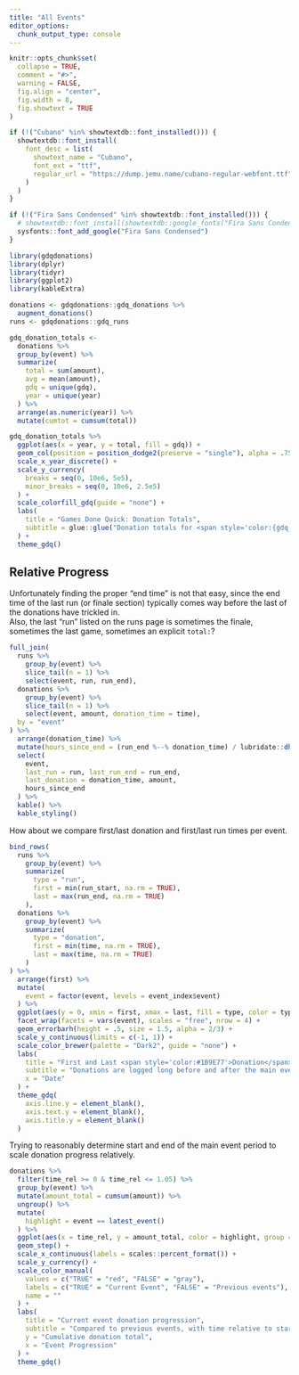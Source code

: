 ```yaml
---
title: "All Events"
editor_options: 
  chunk_output_type: console
---
```


```r
knitr::opts_chunk$set(
  collapse = TRUE,
  comment = "#>",
  warning = FALSE,
  fig.align = "center",
  fig.width = 8,
  fig.showtext = TRUE
)

if (!("Cubano" %in% showtextdb::font_installed())) {
  showtextdb::font_install(
    font_desc = list(
      showtext_name = "Cubano",
      font_ext = "ttf",
      regular_url = "https://dump.jemu.name/cubano-regular-webfont.ttf"
    )
  )
}

if (!("Fira Sans Condensed" %in% showtextdb::font_installed())) {
  # showtextdb::font_install(showtextdb::google_fonts("Fira Sans Condensed"))
  sysfonts::font_add_google("Fira Sans Condensed")
}
```

```r
library(gdqdonations)
library(dplyr)
library(tidyr)
library(ggplot2)
library(kableExtra)

donations <- gdqdonations::gdq_donations %>% 
  augment_donations()
runs <- gdqdonations::gdq_runs
```

```r
gdq_donation_totals <-
  donations %>%
  group_by(event) %>%
  summarize(
    total = sum(amount),
    avg = mean(amount),
    gdq = unique(gdq),
    year = unique(year)
  ) %>%
  arrange(as.numeric(year)) %>%
  mutate(cumtot = cumsum(total))
```


```r
gdq_donation_totals %>%
  ggplot(aes(x = year, y = total, fill = gdq)) +
  geom_col(position = position_dodge2(preserve = "single"), alpha = .75) +
  scale_x_year_discrete() +
  scale_y_currency(
    breaks = seq(0, 10e6, 5e5),
    minor_breaks = seq(0, 10e6, 2.5e5)
  ) +
  scale_colorfill_gdq(guide = "none") +
  labs(
    title = "Games Done Quick: Donation Totals",
    subtitle = glue::glue("Donation totals for <span style='color:{gdq_pal[['AGDQ']]}'>AGDQ</span> and <span style='color:{gdq_pal[['SGDQ']]}'>SGDQ</span> as per the official tracker page")
  ) +
  theme_gdq()
```

## Relative Progress

Unfortunately finding the proper "end time" is not that easy, since the end time of the last run (or finale section) typically comes way before the last of the donations have trickled in.  
Also, the last "run" listed on the runs page is sometimes the finale, sometimes the last game, sometimes an explicit `total:`?

```r
full_join(
  runs %>%
    group_by(event) %>%
    slice_tail(n = 1) %>% 
    select(event, run, run_end),
  donations %>% 
    group_by(event) %>% 
    slice_tail(n = 1) %>% 
    select(event, amount, donation_time = time),
  by = "event"
) %>% 
  arrange(donation_time) %>% 
  mutate(hours_since_end = (run_end %--% donation_time) / lubridate::dhours(1)) %>% 
  select(
    event,
    last_run = run, last_run_end = run_end,
    last_donation = donation_time, amount,
    hours_since_end
  ) %>% 
  kable() %>% 
  kable_styling()
```

How about we compare first/last donation and first/last run times per event.

```r
bind_rows(
  runs %>%
    group_by(event) %>% 
    summarize(
      type = "run",
      first = min(run_start, na.rm = TRUE),
      last = max(run_end, na.rm = TRUE)
    ),
  donations %>%
    group_by(event) %>% 
    summarize(
      type = "donation",
      first = min(time, na.rm = TRUE),
      last = max(time, na.rm = TRUE)
    )
) %>% 
  arrange(first) %>% 
  mutate(
    event = factor(event, levels = event_index$event)
  ) %>% 
  ggplot(aes(y = 0, xmin = first, xmax = last, fill = type, color = type)) +
  facet_wrap(facets = vars(event), scales = "free", nrow = 4) +
  geom_errorbarh(height = .5, size = 1.5, alpha = 2/3) +
  scale_y_continuous(limits = c(-1, 1)) +
  scale_color_brewer(palette = "Dark2", guide = "none") +
  labs(
    title = "First and Last <span style='color:#1B9E77'>Donation</span> and <span style='color:#D95F02'>Run</span>  per Event",
    subtitle = "Donations are logged long before and after the main event period",
    x = "Date"
  ) +
  theme_gdq(
    axis.line.y = element_blank(),
    axis.text.y = element_blank(),
    axis.title.y = element_blank()
  )
```


Trying to reasonably determine start and end of the main event period to scale donation progress relatively.

```r
donations %>%
  filter(time_rel >= 0 & time_rel <= 1.05) %>%
  group_by(event) %>%
  mutate(amount_total = cumsum(amount)) %>%
  ungroup() %>%
  mutate(
    highlight = event == latest_event()
  ) %>% 
  ggplot(aes(x = time_rel, y = amount_total, color = highlight, group = event)) +
  geom_step() +
  scale_x_continuous(labels = scales::percent_format()) +
  scale_y_currency() +
  scale_color_manual(
    values = c("TRUE" = "red", "FALSE" = "gray"), 
    labels = c("TRUE" = "Current Event", "FALSE" = "Previous events"),
    name = ""
  ) +
  labs(
    title = "Current event donation progression",
    subtitle = "Compared to previous events, with time relative to start/end of event",
    y = "Cumulative donation total",
    x = "Event Progression"
  ) +
  theme_gdq()
```

